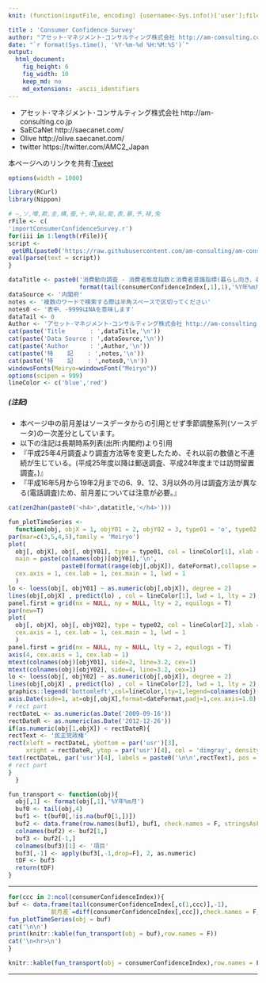 ```yaml
---
knit: (function(inputFile, encoding) {username<-Sys.info()['user'];fileName<-'defaultPath.csv';pathToFile <-paste0('C:/Users/', username,'/Desktop/pathToCSV/');setwd(pathToFile);buf0<-read.csv(fileName,header = F,skip = 0,stringsAsFactor = F,check.names = F,fileEncoding = 'utf-8');timeStamp<-format(Sys.time(),'%Y%m%d%H%M%S');rmarkdown::render(inputFile, encoding = encoding, output_file = paste0('C:/Users/',username,buf0[2,1],'charts/','am-consulting.co.jp-consumerConfidenceSurvey.html')) })

title : 'Consumer Confidence Survey'
author: "アセット･マネジメント･コンサルティング株式会社 http://am-consulting.co.jp"
date: "`r format(Sys.time(), '%Y-%m-%d %H:%M:%S')`"
output: 
  html_document:
    fig_height: 6
    fig_width: 10
    keep_md: no
    md_extensions: -ascii_identifiers 
---
```

<link href="http://knowledgevault.saecanet.com/components/rmarkdown-html.css" rel="stylesheet">
<style>
.main-container {max-width : 1000px; margin-left : auto; margin-right : auto;}
table{white-space : nowrap;}
td.negative {color : red;}
</style>

<script>
<!-- # Reference http://www.hanselman.com/blog/MakingNegativeNumbersTurnRedUsingCSSAndJavascript.aspx -->
function MakeNegative() {
  TDs = document.getElementsByTagName('td');
  for (var i=0; i<TDs.length; i++) {
    var temp = TDs[i];
    if (temp.firstChild.nodeValue.indexOf('-') == 0) temp.className = "negative";
  }
}
</script>

 - アセット･マネジメント･コンサルティング株式会社 http://am-consulting.co.jp
 - SaECaNet http://saecanet.com/
 - Olive http://olive.saecanet.com/
 - twitter https://twitter.com/AMC2_Japan

本ページへのリンクを共有:<a href="https://twitter.com/share" class="twitter-share-button" data-via="AMC2_Japan" data-size="large">Tweet</a> <script>!function(d,s,id){var js,fjs=d.getElementsByTagName(s)[0],p=/^http:/.test(d.location)?'http':'https';if(!d.getElementById(id)){js=d.createElement(s);js.id=id;js.src=p+'://platform.twitter.com/widgets.js';fjs.parentNode.insertBefore(js,fjs);}}(document, 'script', 'twitter-wjs');</script>

```r
options(width = 1000)
```

```r
library(RCurl)
library(Nippon)
```

```r
# ―,ソ,噂,欺,圭,構,蚕,十,申,貼,能,表,暴,予,禄,兔
rFile <- c(
'importConsumerConfidenceSurvey.r')
for(iii in 1:length(rFile)){
script <- 
 getURL(paste0('https://raw.githubusercontent.com/am-consulting/am-consulting.github.io/master/',rFile[iii]),ssl.verifypeer = F)
eval(parse(text = script))
}
```

```r
dataTitle <- paste0('消費動向調査 - 消費者態度指数と消費者意識指標(暮らし向き、収入の増え方、雇用環境、耐久消費財の買い時判断、資産価値) - ',
                    format(tail(consumerConfidenceIndex[,1],1),'%Y年%m月分'))
dataSource <- '内閣府'
notes <- '複数のワードで検索する際は半角スペースで区切ってください'
notes0 <- '表中、-9999はNAを意味します'
dataTail <- 0 
Author <- 'アセット･マネジメント･コンサルティング株式会社 http://am-consulting.co.jp'
cat(paste('Title       : ',dataTitle,'\n'))
cat(paste('Data Source : ',dataSource,'\n'))
cat(paste('Author      : ',Author,'\n'))
cat(paste('特    記    : ',notes,'\n'))
cat(paste('特    記    : ',notes0,'\n'))
windowsFonts(Meiryo=windowsFont("Meiryo"))
options(scipen = 999)
lineColor <- c('blue','red')
```

##### (注記)
- 本ページ中の前月差はソースデータからの引用とせず季節調整系列(ソースデータ)の一次差分としています。
- 以下の注記は長期時系列表(出所:内閣府)より引用
- 『平成25年4月調査より調査方法等を変更したため、それ以前の数値と不連続が生じている。(平成25年度以降は郵送調査、平成24年度までは訪問留置調査。)』
- 『平成16年5月から19年2月までの6、9、12、3月以外の月は調査方法が異なる(電話調査)ため、前月差については注意が必要。』	


```r
cat(zen2han(paste0('<h4>',datatitle,'</h4>')))
```

```r
fun_plotTimeSeries <- 
  function(obj, objX = 1, objY01 = 2, objY02 = 3, type01 = 'o', type02 = 'h', dateFormat = '%Y-%m') {
par(mar=c(3,5,4,5),family = 'Meiryo')
plot(
  obj[, objX], obj[, objY01], type = type01, col = lineColor[1], xlab = '', ylab = '', xaxt = 'n', 
  main = paste(colnames(obj)[objY01],'\n', 
               paste0(format(range(obj[,objX]), dateFormat),collapse = '~'),'\nSource:',dataSource),
  cex.axis = 1, cex.lab = 1, cex.main = 1, lwd = 1
  )
lo <- loess(obj[, objY01] ~ as.numeric(obj[,objX]), degree = 2)
lines(obj[,objX] , predict(lo) , col = lineColor[1], lwd = 1, lty = 2)
panel.first = grid(nx = NULL, ny = NULL, lty = 2, equilogs = T)
par(new=T)
plot(
  obj[, objX], obj[, objY02], type = type02, col = lineColor[2], xlab = '', ylab = '', xaxt = 'n', yaxt = 'n', 
  cex.axis = 1, cex.lab = 1, cex.main = 1, lwd = 1
  )
panel.first = grid(nx = NULL, ny = NULL, lty = 2, equilogs = T)
axis(4, cex.axis = 1, cex.lab = 1)
mtext(colnames(obj)[objY01], side=2, line=3.2, cex=1)
mtext(colnames(obj)[objY02], side=4, line=3.2, cex=1)
lo <- loess(obj[, objY02] ~ as.numeric(obj[,objX]), degree = 2)
lines(obj[,objX] , predict(lo) , col = lineColor[2], lwd = 1, lty = 2)
graphics::legend('bottomleft',col=lineColor,lty=1,legend=colnames(obj)[objY01:objY02],cex=1,bty='n',lwd = 2)
axis.Date(side=1, at=obj[,objX],format=dateFormat,padj=1,cex.axis=1.0) 
# rect part
rectDateL <- as.numeric(as.Date('2009-09-16'))
rectDateR <- as.numeric(as.Date('2012-12-26'))
if(as.numeric(obj[1,objX]) < rectDateR){
rectText <- '民主党政権'
rect(xleft = rectDateL, ybottom = par('usr')[3], 
     xright = rectDateR, ytop = par('usr')[4], col = 'dimgray', density = 10, angle = 45)
text(rectDateL, par('usr')[4], labels = paste0('\n\n',rectText), pos = 4)
# rect part
}
  }
```

```r
fun_transport <- function(obj){
  obj[,1] <- format(obj[,1],'%Y年%m月')
  buf0 <- tail(obj,4)
  buf1 <- t(buf0[,!is.na(buf0[1,])])
  buf2 <- data.frame(row.names(buf1), buf1, check.names = F, stringsAsFactors = F, row.names = NULL)
  colnames(buf2) <- buf2[1,]
  buf3 <- buf2[-1,]
  colnames(buf3)[1] <- '項目'
  buf3[,-1] <- apply(buf3[,-1,drop=F], 2, as.numeric)
  tDF <- buf3
  return(tDF)
}
```
<hr>
```r
for(ccc in 2:ncol(consumerConfidenceIndex)){
buf <- data.frame(tail(consumerConfidenceIndex[,c(1,ccc)],-1), 
           `前月差`=diff(consumerConfidenceIndex[,ccc]),check.names = F,stringsAsFactors = F)
fun_plotTimeSeries(obj = buf)
cat('\n\n')
print(knitr::kable(fun_transport(obj = buf),row.names = F))
cat('\n<hr>\n')
}
```

```r
knitr::kable(fun_transport(obj = consumerConfidenceIndex),row.names = F)
```

<hr>
<script>MakeNegative();</script>
<script>
  (function(i,s,o,g,r,a,m){i['GoogleAnalyticsObject']=r;i[r]=i[r]||function(){
  (i[r].q=i[r].q||[]).push(arguments)},i[r].l=1*new Date();a=s.createElement(o),
  m=s.getElementsByTagName(o)[0];a.async=1;a.src=g;m.parentNode.insertBefore(a,m)
  })(window,document,'script','https://www.google-analytics.com/analytics.js','ga');

  ga('create', 'UA-3077339-5', 'auto');
  ga('send', 'pageview');

</script>
